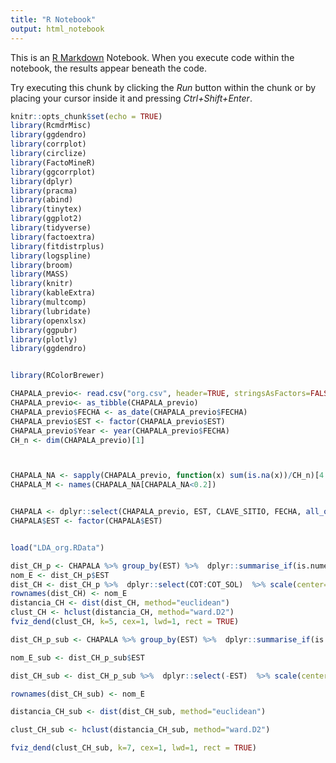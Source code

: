 ---
title: "R Notebook"
output: html_notebook
---

This is an [R Markdown](http://rmarkdown.rstudio.com) Notebook. When you execute code within the notebook, the results appear beneath the code. 

Try executing this chunk by clicking the *Run* button within the chunk or by placing your cursor inside it and pressing *Ctrl+Shift+Enter*. 

```{r}
knitr::opts_chunk$set(echo = TRUE)
library(RcmdrMisc)
library(ggdendro)
library(corrplot)
library(circlize)
library(FactoMineR)
library(ggcorrplot)
library(dplyr)
library(pracma)
library(abind)
library(tinytex)
library(ggplot2)
library(tidyverse)
library(factoextra)
library(fitdistrplus)
library(logspline)
library(broom)
library(MASS)
library(knitr)
library(kableExtra)
library(multcomp)
library(lubridate)
library(openxlsx)
library(ggpubr)
library(plotly)
library(ggdendro)


library(RColorBrewer)
```

```{r}
CHAPALA_previo<- read.csv("org.csv", header=TRUE, stringsAsFactors=FALSE)
CHAPALA_previo<- as_tibble(CHAPALA_previo)
CHAPALA_previo$FECHA <- as_date(CHAPALA_previo$FECHA) 
CHAPALA_previo$EST <- factor(CHAPALA_previo$EST)
CHAPALA_previo$Year <- year(CHAPALA_previo$FECHA)
CH_n <- dim(CHAPALA_previo)[1]



CHAPALA_NA <- sapply(CHAPALA_previo, function(x) sum(is.na(x))/CH_n)[4:5]
CHAPALA_M <- names(CHAPALA_NA[CHAPALA_NA<0.2])


CHAPALA <- dplyr::select(CHAPALA_previo, EST, CLAVE_SITIO, FECHA, all_of(CHAPALA_M)) %>% na.omit()
CHAPALA$EST <- factor(CHAPALA$EST)


load("LDA_org.RData")
```

```{r}
dist_CH_p <- CHAPALA %>% group_by(EST) %>%  dplyr::summarise_if(is.numeric, mean)
nom_E <- dist_CH_p$EST
dist_CH <- dist_CH_p %>%  dplyr::select(COT:COT_SOL)  %>% scale(center=TRUE, scale = TRUE)%>% as.data.frame()
rownames(dist_CH) <- nom_E
distancia_CH <- dist(dist_CH, method="euclidean")
clust_CH <- hclust(distancia_CH, method="ward.D2")  
fviz_dend(clust_CH, k=5, cex=1, lwd=1, rect = TRUE)
```


```{r}
dist_CH_p_sub <- CHAPALA %>% group_by(EST) %>%  dplyr::summarise_if(is.numeric, mean) %>% dplyr::select(EST, all_of(subset_par_1))

nom_E_sub <- dist_CH_p_sub$EST

dist_CH_sub <- dist_CH_p_sub %>%  dplyr::select(-EST)  %>% scale(center=TRUE, scale = TRUE)%>% as.data.frame()

rownames(dist_CH_sub) <- nom_E

distancia_CH_sub <- dist(dist_CH_sub, method="euclidean")

clust_CH_sub <- hclust(distancia_CH_sub, method="ward.D2") 

fviz_dend(clust_CH_sub, k=7, cex=1, lwd=1, rect = TRUE)
```

